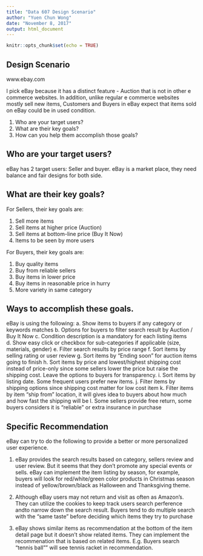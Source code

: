 ```yaml
---
title: "Data 607 Design Scenario"
author: "Yuen Chun Wong"
date: "November 8, 2017"
output: html_document
---
```


```r
knitr::opts_chunk$set(echo = TRUE)
```

##  Design Scenario

www.ebay.com

I pick eBay because it has a distinct feature - Auction  that is not in other e commerce websites.  In addition, unlike regular e commerce websites mostly sell new items, Customers and Buyers in eBay expect that items sold on eBay could be in used condition.

<ol>
<li>Who are your target users?
<li>What are their key goals?
<li>How can you help them accomplish those goals?
</ol>
 
                
##  Who are your target users?

  eBay has 2 target users:  Seller and buyer.  eBay is a market place, they need balance and fair designs for both side.
 
 
##  What are their key goals?
 
  For Sellers, their key goals are:
  <ol>
  <li>Sell more items
  <li>Sell items at higher price (Auction)
  <li>Sell items at bottom-line price (Buy It Now)
  <li>Items to be seen by more users
  </ol>
    
  For Buyers, their key goals are:
  <ol>
  <li>Buy quality items
  <li>Buy from reliable sellers
  <li>Buy items in lower price
  <li>Buy items in reasonable price in hurry
  <li>More variety in same category
  </ol>
      
 
##  Ways to accomplish these goals.

  eBay is using the following:
    a.  Show items to buyers if any category or keywords matches
    b.  Options for buyers to filter search result by Auction / Buy It Now
    c.  Condition description is a mandatory for each listing items
    d.  Show easy click or checkbox for sub-categories if applicable (size, materials, gender)
    e.  Filter search results by price range
    f.  Sort items by selling rating or user review
    g.  Sort items by "Ending soon" for auction items going to finish
    h.  Sort items by price and lowest/highest shipping cost instead of price-only since some sellers lower the price but raise the shipping cost.   Leave the options to buyers for transparency.
    i.  Sort items by listing date.  Some frequent users prefer new items.
    j.  Filter items by  shipping options since shipping cost matter for low cost item
    k.  Filter items by item "ship from" location, it will gives idea to buyers about how much and how fast the shipping will be
    l.  Some sellers provide free return, some buyers considers it is "reliable" or extra insurance in purchase
    
## Specific Recommendation
  eBay can try to do the following to provide a better or more personalized user experience.
  
  1.  eBay provides the search results based on category, sellers review and user review.  But it seems that they don't promote any special events or sells.  eBay can implement the item listing by season, for example, buyers will look for red/white/green color products in Christmas season instead of yellow/brown/black as Halloween and Thanksgiving theme.
  
  2.  Although eBay users may not return and visit as often as Amazon's.  They can utilize the cookies to keep track users search perference andto narrow down the search result.  Buyers tend to do multiple search with the "same taste" before deciding which items they try to purchase
  
  3.  eBay shows similar items as recommendation at the bottom of the item detail page but it doesn't show related items. They can implement the recommenation that is based on related items.  E.g. Buyers search "tennis ball"" will see tennis racket in recommendation.

